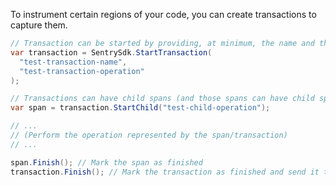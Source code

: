 To instrument certain regions of your code, you can create transactions to capture them.

```csharp
// Transaction can be started by providing, at minimum, the name and the operation
var transaction = SentrySdk.StartTransaction(
  "test-transaction-name",
  "test-transaction-operation"
);

// Transactions can have child spans (and those spans can have child spans as well)
var span = transaction.StartChild("test-child-operation");

// ...
// (Perform the operation represented by the span/transaction)
// ...

span.Finish(); // Mark the span as finished
transaction.Finish(); // Mark the transaction as finished and send it to Sentry
```
